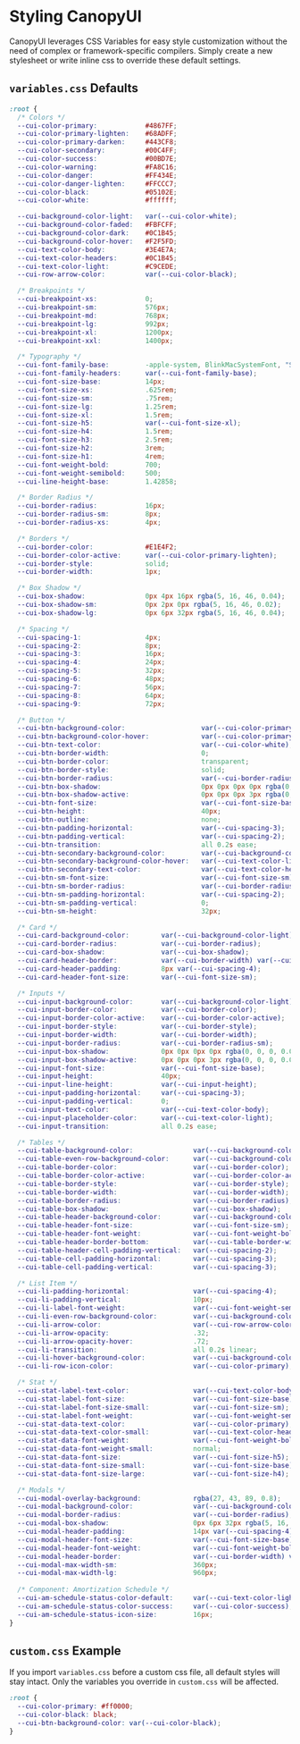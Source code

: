 
<Meta title="Get Started/Styling" />

# Styling CanopyUI

CanopyUI leverages CSS Variables for easy style customization without the need of complex or framework-specific compilers. Simply create a new stylesheet or write inline css to override these default settings.

## `variables.css` Defaults

```css
:root {
  /* Colors */
  --cui-color-primary:            #4867FF;
  --cui-color-primary-lighten:    #68ADFF;
  --cui-color-primary-darken:     #443CF8;
  --cui-color-secondary:          #00C4FF;
  --cui-color-success:            #00BD7E;
  --cui-color-warning:            #FA8C16;
  --cui-color-danger:             #FF434E;
  --cui-color-danger-lighten:     #FFCCC7;
  --cui-color-black:              #05102E;
  --cui-color-white:              #ffffff;

  --cui-background-color-light:   var(--cui-color-white);
  --cui-background-color-faded:   #FBFCFF;
  --cui-background-color-dark:    #0C1B45;
  --cui-background-color-hover:   #F2F5FD;
  --cui-text-color-body:          #3E4E7A;
  --cui-text-color-headers:       #0C1B45;
  --cui-text-color-light:         #C9CEDE;
  --cui-row-arrow-color:          var(--cui-color-black);

  /* Breakpoints */
  --cui-breakpoint-xs:            0;
  --cui-breakpoint-sm:            576px;
  --cui-breakpoint-md:            768px;
  --cui-breakpoint-lg:            992px;
  --cui-breakpoint-xl:            1200px;
  --cui-breakpoint-xxl:           1400px;

  /* Typography */
  --cui-font-family-base:         -apple-system, BlinkMacSystemFont, "Segoe UI", Roboto, Helvetica, Arial, sans-serif, "Apple Color Emoji", "Segoe UI Emoji", "Segoe UI Symbol";
  --cui-font-family-headers:      var(--cui-font-family-base);
  --cui-font-size-base:           14px;
  --cui-font-size-xs:             .625rem;
  --cui-font-size-sm:             .75rem;
  --cui-font-size-lg:             1.25rem;
  --cui-font-size-xl:             1.5rem;
  --cui-font-size-h5:             var(--cui-font-size-xl);
  --cui-font-size-h4:             1.5rem;
  --cui-font-size-h3:             2.5rem;
  --cui-font-size-h2:             3rem;
  --cui-font-size-h1:             4rem;
  --cui-font-weight-bold:         700;
  --cui-font-weight-semibold:     500;
  --cui-line-height-base:         1.42858;

  /* Border Radius */
  --cui-border-radius:            16px;
  --cui-border-radius-sm:         8px;
  --cui-border-radius-xs:         4px;

  /* Borders */
  --cui-border-color:             #E1E4F2;
  --cui-border-color-active:      var(--cui-color-primary-lighten);
  --cui-border-style:             solid;
  --cui-border-width:             1px;

  /* Box Shadow */
  --cui-box-shadow:               0px 4px 16px rgba(5, 16, 46, 0.04);
  --cui-box-shadow-sm:            0px 2px 0px rgba(5, 16, 46, 0.02);
  --cui-box-shadow-lg:            0px 6px 32px rgba(5, 16, 46, 0.04);

  /* Spacing */
  --cui-spacing-1:                4px;
  --cui-spacing-2:                8px;
  --cui-spacing-3:                16px;
  --cui-spacing-4:                24px;
  --cui-spacing-5:                32px;
  --cui-spacing-6:                48px;
  --cui-spacing-7:                56px;
  --cui-spacing-8:                64px;
  --cui-spacing-9:                72px;

  /* Button */
  --cui-btn-background-color:                   var(--cui-color-primary);
  --cui-btn-background-color-hover:             var(--cui-color-primary-darken);
  --cui-btn-text-color:                         var(--cui-color-white);
  --cui-btn-border-width:                       0;
  --cui-btn-border-color:                       transparent;
  --cui-btn-border-style:                       solid;
  --cui-btn-border-radius:                      var(--cui-border-radius-sm);
  --cui-btn-box-shadow:                         0px 0px 0px 0px rgba(0, 0, 0, 0.12), var(--cui-box-shadow-sm);
  --cui-btn-box-shadow-active:                  0px 0px 0px 3px rgba(0, 0, 0, 0.12), var(--cui-box-shadow-sm);
  --cui-btn-font-size:                          var(--cui-font-size-base);
  --cui-btn-height:                             40px;
  --cui-btn-outline:                            none;
  --cui-btn-padding-horizontal:                 var(--cui-spacing-3);
  --cui-btn-padding-vertical:                   var(--cui-spacing-2);
  --cui-btn-transition:                         all 0.2s ease;
  --cui-btn-secondary-background-color:         var(--cui-background-color-faded);
  --cui-btn-secondary-background-color-hover:   var(--cui-text-color-light);
  --cui-btn-secondary-text-color:               var(--cui-text-color-headers);
  --cui-btn-sm-font-size:                       var(--cui-font-size-sm);
  --cui-btn-sm-border-radius:                   var(--cui-border-radius-xs);
  --cui-btn-sm-padding-horizontal:              var(--cui-spacing-2);
  --cui-btn-sm-padding-vertical:                0;
  --cui-btn-sm-height:                          32px;

  /* Card */
  --cui-card-background-color:        var(--cui-background-color-light);
  --cui-card-border-radius:           var(--cui-border-radius);
  --cui-card-box-shadow:              var(--cui-box-shadow);
  --cui-card-header-border:           var(--cui-border-width) var(--cui-border-style) var(--cui-border-color);
  --cui-card-header-padding:          8px var(--cui-spacing-4);
  --cui-card-header-font-size:        var(--cui-font-size-sm);

  /* Inputs */
  --cui-input-background-color:       var(--cui-background-color-light);
  --cui-input-border-color:           var(--cui-border-color);
  --cui-input-border-color-active:    var(--cui-border-color-active);
  --cui-input-border-style:           var(--cui-border-style);
  --cui-input-border-width:           var(--cui-border-width);
  --cui-input-border-radius:          var(--cui-border-radius-sm);
  --cui-input-box-shadow:             0px 0px 0px 0px rgba(0, 0, 0, 0.04), var(--cui-box-shadow-sm);
  --cui-input-box-shadow-active:      0px 0px 0px 3px rgba(0, 0, 0, 0.04), var(--cui-box-shadow-sm);
  --cui-input-font-size:              var(--cui-font-size-base);
  --cui-input-height:                 40px;
  --cui-input-line-height:            var(--cui-input-height);
  --cui-input-padding-horizontal:     var(--cui-spacing-3);
  --cui-input-padding-vertical:       0;
  --cui-input-text-color:             var(--cui-text-color-body);
  --cui-input-placeholder-color:      var(--cui-text-color-light);
  --cui-input-transition:             all 0.2s ease;

  /* Tables */
  --cui-table-background-color:               var(--cui-background-color-light);
  --cui-table-even-row-background-color:      var(--cui-background-color-faded);
  --cui-table-border-color:                   var(--cui-border-color);
  --cui-table-border-color-active:            var(--cui-border-color-active);
  --cui-table-border-style:                   var(--cui-border-style);
  --cui-table-border-width:                   var(--cui-border-width);
  --cui-table-border-radius:                  var(--cui-border-radius);
  --cui-table-box-shadow:                     var(--cui-box-shadow);
  --cui-table-header-background-color:        var(--cui-background-color-faded);
  --cui-table-header-font-size:               var(--cui-font-size-sm);
  --cui-table-header-font-weight:             var(--cui-font-weight-bold);
  --cui-table-header-border-bottom:           var(--cui-table-border-width) var(--cui-table-border-style) var(--cui-table-border-color);
  --cui-table-header-cell-padding-vertical:   var(--cui-spacing-2);
  --cui-table-cell-padding-horizontal:        var(--cui-spacing-3);
  --cui-table-cell-padding-vertical:          var(--cui-spacing-3);

  /* List Item */
  --cui-li-padding-horizontal:                var(--cui-spacing-4);
  --cui-li-padding-vertical:                  10px;
  --cui-li-label-font-weight:                 var(--cui-font-weight-semibold);
  --cui-li-even-row-background-color:         var(--cui-background-color-faded);
  --cui-li-arrow-color:                       var(--cui-row-arrow-color);
  --cui-li-arrow-opacity:                     .32;
  --cui-li-arrow-opacity-hover:               .72;
  --cui-li-transition:                        all 0.2s linear;
  --cui-li-hover-background-color:            var(--cui-background-color-hover); 
  --cui-li-row-icon-color:                    var(--cui-color-primary);

  /* Stat */
  --cui-stat-label-text-color:                var(--cui-text-color-body);
  --cui-stat-label-font-size:                 var(--cui-font-size-base);
  --cui-stat-label-font-size-small:           var(--cui-font-size-sm);
  --cui-stat-label-font-weight:               var(--cui-font-weight-semibold);
  --cui-stat-data-text-color:                 var(--cui-color-primary);
  --cui-stat-data-text-color-small:           var(--cui-text-color-headers);
  --cui-stat-data-font-weight:                var(--cui-font-weight-bold);
  --cui-stat-data-font-weight-small:          normal;
  --cui-stat-data-font-size:                  var(--cui-font-size-h5);
  --cui-stat-data-font-size-small:            var(--cui-font-size-base);
  --cui-stat-data-font-size-large:            var(--cui-font-size-h4);

  /* Modals */
  --cui-modal-overlay-background:             rgba(27, 43, 89, 0.8);
  --cui-modal-background-color:               var(--cui-background-color-light);
  --cui-modal-border-radius:                  var(--cui-border-radius);
  --cui-modal-box-shadow:                     0px 6px 32px rgba(5, 16, 46, 0.16);
  --cui-modal-header-padding:                 14px var(--cui-spacing-4);
  --cui-modal-header-font-size:               var(--cui-font-size-base);
  --cui-modal-header-font-weight:             var(--cui-font-weight-bold);
  --cui-modal-header-border:                  var(--cui-border-width) var(--cui-border-style) var(--cui-border-color);
  --cui-modal-max-width-sm:                   360px;
  --cui-modal-max-width-lg:                   960px;
  
  /* Component: Amortization Schedule */
  --cui-am-schedule-status-color-default:     var(--cui-text-color-light);
  --cui-am-schedule-status-color-success:     var(--cui-color-success);
  --cui-am-schedule-status-icon-size:         16px;
}
```

## `custom.css` Example

If you import `variables.css` before a custom css file, all default styles will stay intact. Only the variables you override in `custom.css` will be affected.

```css
:root {
  --cui-color-primary: #ff0000;
  --cui-color-black: black;
  --cui-btn-background-color: var(--cui-color-black);
}
```
